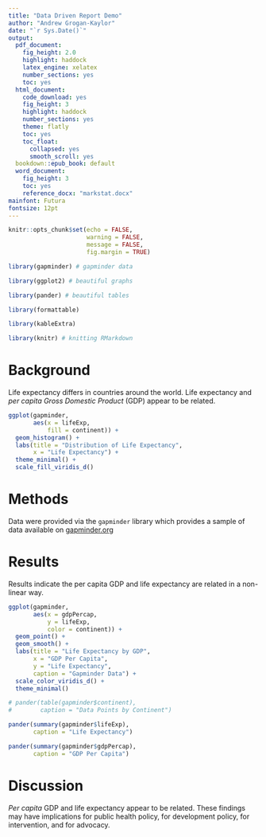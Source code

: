 ```yaml
---
title: "Data Driven Report Demo"
author: "Andrew Grogan-Kaylor"
date: "`r Sys.Date()`"
output:
  pdf_document: 
    fig_height: 2.0
    highlight: haddock
    latex_engine: xelatex
    number_sections: yes
    toc: yes
  html_document: 
    code_download: yes
    fig_height: 3
    highlight: haddock
    number_sections: yes
    theme: flatly
    toc: yes
    toc_float:
      collapsed: yes
      smooth_scroll: yes
  bookdown::epub_book: default  
  word_document: 
    fig_height: 3
    toc: yes
    reference_docx: "markstat.docx"
mainfont: Futura
fontsize: 12pt
---
```


```r

knitr::opts_chunk$set(echo = FALSE,
                      warning = FALSE,
                      message = FALSE,
                      fig.margin = TRUE)

```

```r

library(gapminder) # gapminder data

library(ggplot2) # beautiful graphs

library(pander) # beautiful tables

library(formattable)

library(kableExtra)

library(knitr) # knitting RMarkdown

```

# Background

Life expectancy differs in countries around the world. Life expectancy and *per capita* *Gross Domestic Product* (GDP) appear to be related.


```r

ggplot(gapminder,
       aes(x = lifeExp, 
           fill = continent)) +
  geom_histogram() + 
  labs(title = "Distribution of Life Expectancy",
       x = "Life Expectancy") + 
  theme_minimal() +
  scale_fill_viridis_d() 

```

# Methods

Data were provided via the `gapminder` library which provides a sample of data available on [gapminder.org](http://www.gapminder.org)

# Results

Results indicate the per capita GDP and life expectancy are related in a non-linear way.


```r

ggplot(gapminder,
       aes(x = gdpPercap,
           y = lifeExp,
           color = continent)) +
  geom_point() +
  geom_smooth() +
  labs(title = "Life Expectancy by GDP",
       x = "GDP Per Capita",
       y = "Life Expectancy",
       caption = "Gapminder Data") +
  scale_color_viridis_d() +
  theme_minimal()

```

```r

# pander(table(gapminder$continent),
#        caption = "Data Points by Continent")

pander(summary(gapminder$lifeExp),
       caption = "Life Expectancy")

pander(summary(gapminder$gdpPercap),
       caption = "GDP Per Capita")

```


# Discussion

*Per capita* GDP and life expectancy appear to be related. These findings may have implications for public health policy, for development policy, for intervention, and for advocacy.



